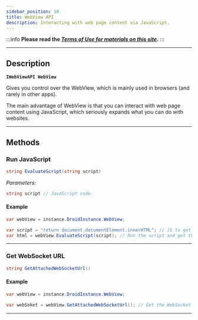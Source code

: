 ```yaml
---
sidebar_position: 10
title: WebView API
description: Interacting with web page content via JavaScript.
---
```

:::info **Please read the [*Terms of Use for materials on this site*](../Disclaimer).**
:::
_______________________________________________  
## Description  
**`IWebViewAPI WebView`**  

Gives you control over the WebView, which is mainly used in browsers (and rarely in other apps).  

The main advantage of WebView is that you can interact with web page content using JavaScript, which seriously expands what you can do with websites.  
_______________________________________________
## Methods  
### Run JavaScript
```csharp
string EvaluateScript(string script)
```   

*Parameters:*   
```csharp
string script // JavaScript code.
``` 

#### Example  
```csharp
var webView = instance.DroidInstance.WebView;

var script = "return document.documentElement.innerHTML"; // JS to get the page html
var html = webView.EvaluateScript(script); // Run the script and get the html
```
_______________________________________________
### Get WebSocket URL
```csharp
string GetAttachedWebSocketUrl()
```   

#### Example  
```csharp
var webView = instance.DroidInstance.WebView;

var webSoket = webView.GetAttachedWebSocketUrl(); // Get the WebSocket
```
_______________________________________________
